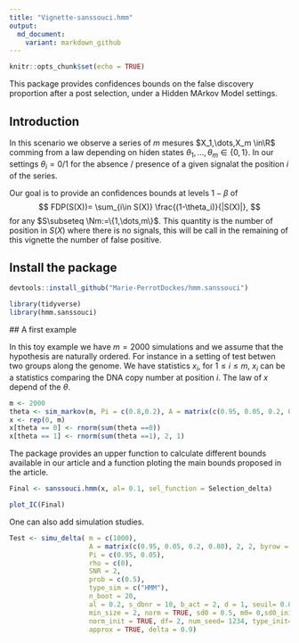 ```yaml
---
title: "Vignette-sanssouci.hmm"
output:
  md_document:
    variant: markdown_github
---
```


```r
knitr::opts_chunk$set(echo = TRUE)
```

This package provides confidences bounds on the false discovery proportion after a post selection, under a Hidden MArkov Model settings. 

## Introduction
In this scenario we observe a series of $m$ mesures  $X_1,\dots,X_m \in\R$ comming from a law depending on hiden states $\theta_1,\dots,\theta_m\in\{0,1\}$.
In our settings  $\theta_i=0/1$ for the absence / presence of a given \og signal\fg at the position  $i$ of the series. 

Our goal is to provide an confidences  bounds at levels $1 - \beta$ of 
$$
FDP(S(X))= \sum_{i\in S(X)} \frac{(1-\theta_i)}{|S(X)|},
$$
for any $S\subseteq \Nm:=\{1,\dots,m\}$. 
This quantity is the number of position in $S(X)$ where there is no signals, this will be call in the remaining of this vignette the number of false positive. 



## Install the package 

```r
devtools::install_github("Marie-PerrotDockes/hmm.sanssouci")
```

```r
library(tidyverse)
library(hmm.sanssouci)
```


## A first example


In this toy example we have $m = 2000$ simulations and we assume that the  hypothesis are naturally ordered. 
For instance in a setting of test betwen two groups along the genome. 
We have statistics $x_i$, for $1 \leq i \leq m$, $x_i$ can be a statistics comparing the DNA copy number at position $i$. 
The law of $x$ depend of the $\theta$. 

```r
m <- 2000
theta <- sim_markov(m, Pi = c(0.8,0.2), A = matrix(c(0.95, 0.05, 0.2, 0.80), 2, 2, byrow = T))
x <- rep(0, m)
x[theta == 0] <- rnorm(sum(theta ==0))
x[theta == 1] <- rnorm(sum(theta ==1), 2, 1)
```


The package provides an upper function to calculate different bounds available in our article and a function ploting the main bounds proposed in the article. 


```r

Final <- sanssouci.hmm(x, al= 0.1, sel_function = Selection_delta) 

plot_IC(Final)

```

One can also add simulation studies. 

```r
Test <- simu_delta( m = c(1000),
                    A = matrix(c(0.95, 0.05, 0.2, 0.80), 2, 2, byrow = T),
                    Pi = c(0.95, 0.05),
                    rho = c(0),
                    SNR = 2,
                    prob = c(0.5),
                    type_sim = c("HMM"),
                    n_boot = 20,
                    al = 0.2, s_dbnr = 10, b_act = 2, d = 1, seuil= 0.05,
                    min_size = 2, norm = TRUE, sd0 = 0.5, m0= 0,sd0_init = 0.5, m0_init= 0,
                    norm_init = TRUE, df= 2, num_seed= 1234, type_init="given", f0_known=TRUE,
                    approx = TRUE, delta = 0.9)
```


